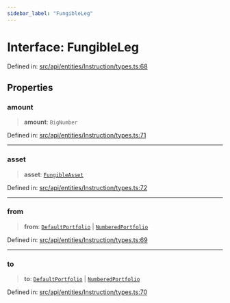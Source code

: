 ```yaml
---
sidebar_label: "FungibleLeg"
---
```


# Interface: FungibleLeg

Defined in: [src/api/entities/Instruction/types.ts:68](https://github.com/PolymeshAssociation/polymesh-sdk/blob/bee6a2fe7a8ce5db42a6982e793782182cde2153/src/api/entities/Instruction/types.ts#L68)

## Properties

### amount

> **amount**: `BigNumber`

Defined in: [src/api/entities/Instruction/types.ts:71](https://github.com/PolymeshAssociation/polymesh-sdk/blob/bee6a2fe7a8ce5db42a6982e793782182cde2153/src/api/entities/Instruction/types.ts#L71)

***

### asset

> **asset**: [`FungibleAsset`](../../../Asset/Fungible/classes/FungibleAsset.mdx)

Defined in: [src/api/entities/Instruction/types.ts:72](https://github.com/PolymeshAssociation/polymesh-sdk/blob/bee6a2fe7a8ce5db42a6982e793782182cde2153/src/api/entities/Instruction/types.ts#L72)

***

### from

> **from**: [`DefaultPortfolio`](../../../DefaultPortfolio/classes/DefaultPortfolio.mdx) \| [`NumberedPortfolio`](../../../NumberedPortfolio/classes/NumberedPortfolio.mdx)

Defined in: [src/api/entities/Instruction/types.ts:69](https://github.com/PolymeshAssociation/polymesh-sdk/blob/bee6a2fe7a8ce5db42a6982e793782182cde2153/src/api/entities/Instruction/types.ts#L69)

***

### to

> **to**: [`DefaultPortfolio`](../../../DefaultPortfolio/classes/DefaultPortfolio.mdx) \| [`NumberedPortfolio`](../../../NumberedPortfolio/classes/NumberedPortfolio.mdx)

Defined in: [src/api/entities/Instruction/types.ts:70](https://github.com/PolymeshAssociation/polymesh-sdk/blob/bee6a2fe7a8ce5db42a6982e793782182cde2153/src/api/entities/Instruction/types.ts#L70)
